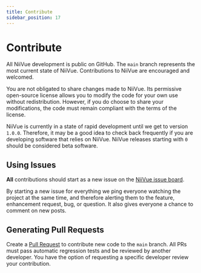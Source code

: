```yaml
---
title: Contribute
sidebar_position: 17
---
```


# Contribute

All NiiVue development is public on GitHub. The `main` branch represents the most current state of NiiVue. Contributions to NiiVue are encouraged and welcomed.

You are not obligated to share changes made to NiiVue. Its permissive open-source license allows you to modify the code for your own use without redistribution. However, if you do choose to share your modifications, the code must remain compliant with the terms of the license.

NiiVue is currently in a state of rapid development until we get to version `1.0.0`. Therefore, it may be a good idea to check back frequently if you are developing software that relies on NiiVue. NiiVue releases starting with `0` should be considered beta software.

## Using Issues

**All** contributions should start as a new issue on the [NiiVue issue board](https://github.com/niivue/niivue/issues).

By starting a new issue for everything we ping everyone watching the project at the same time, and therefore alerting them to the feature, enhancement request, bug, or question. It also gives everyone a chance to comment on new posts.

## Generating Pull Requests

Create a [Pull Request](https://github.com/niivue/niivue/pulls) to contribute new code to the `main` branch. All PRs must pass automatic regression tests and be reviewed by another developer. You have the option of requesting a specific developer review your contribution.
